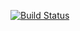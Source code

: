 [https://travis-ci.org/KamarajuKusumanchi/market_data_processor 
[[File:https://travis-ci.org/KamarajuKusumanchi/market_data_processor.svg?branch=master|Build Status]]]
